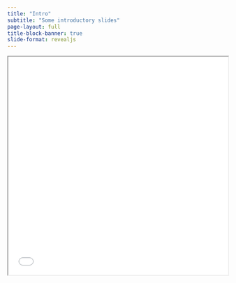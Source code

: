 ```yaml
---
title: "Intro"
subtitle: "Some introductory slides"
page-layout: full
title-block-banner: true
slide-format: revealjs
---
```




```{=html}
<iframe class="slide-deck" src="slides/"  width="100%" height="500" ></iframe>
```
